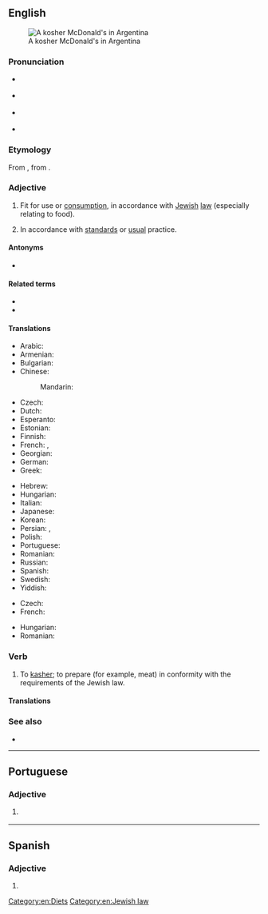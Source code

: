 ==English==
{{was wotd|2016|May|12}}
{{wikipedia|Kashrut}}
[[File:Kosher McDonald's, Abasto Shopping, Buenos Aires.jpg|thumb|A kosher McDonald's in Argentina]]

===Pronunciation===
* {{a|RP}} {{IPA|/ˈkəʊʃə/|lang=en}}
* {{a|GA}} {{IPA|/ˈkoʊʃəɹ/|lang=en}}
* {{qualifier|rare, Yiddish-influenced}} {{IPA|/ˈkɔʃə(ɹ)/|/ˈkɑʃə(ɹ)/|lang=en}}
* {{rhymes|əʊʃə(ɹ)|lang=en}}

===Etymology===
From {{etyl|yi|en}} {{m|yi|כּשר|tr=kosher}}, from {{etyl|he|en}} {{m|he|כָּשֵׁר|tr=kashér}}.

===Adjective===
{{en-adj}}

# {{lb|en|Judaism}} Fit for use or [[consumption]], in accordance with [[Jewish]] [[law]] (especially relating to food).
#: {{ux|en|Only in New York can you find a good, '''kosher''' hamburger!}}
#: {{ux|en|David's mother kept a '''kosher''' kitchen, with separate sets of dishes for meat and for dairy.}}
#: {{ux|en|In order for a suit to be '''kosher''', it cannot contain both wool and linen together.}}
# {{lb|en|figuratively|by extension}} In accordance with [[standard]]s or [[usual]] practice.
#: {{ux|en|Is what I have done '''kosher''' with Mr. Smith?}}

====Antonyms====
* {{l|en|treyf}}

====Related terms====
* {{l|en|kasher}}
* {{l|en|kashrut}}

====Translations====
{{trans-top|in accordance with Jewish law}}
* Arabic: {{t|ar|كوشر}}
* Armenian: {{t|hy|կոշերային}}
* Bulgarian: {{t|bg|каше́р}}
* Chinese:
*: Mandarin: {{t-needed|cmn}}
* Czech: {{t+|cs|košer}}
* Dutch: {{t+|nl|koosjer}}
* Esperanto: {{t|eo|koŝera}}
* Estonian: {{t|et|koššer}}
* Finnish: {{t+|fi|košer}}
* French: {{t+|fr|casher}}, {{t+|fr|kascher}}
* Georgian: {{t-needed|ka}}
* German: {{t+|de|koscher}}
* Greek: {{t+|el|καθαρός}}
{{trans-mid}}
* Hebrew: {{t+|he|כָּשֵׁר|tr=kasher}}
* Hungarian: {{t+|hu|kóser}}
* Italian: {{t|it|kasher}}
* Japanese: {{t|ja|コーシャ|tr=kōsha|sc=Jpan}}
* Korean: {{t|ko|코셔}}
* Persian: {{t|fa|کاشر|tr=kâšer|sc=fa-Arab}}, {{t|fa|کوشر|tr=košer|sc=fa-Arab}}
* Polish: {{t+|pl|koszerny}}
* Portuguese: {{t+|pt|kosher}}
* Romanian: {{t+|ro|cușer}}
* Russian: {{t+|ru|коше́рный}}
* Spanish: {{t+|es|kosher}}
* Swedish: {{t|sv|kosher}}
* Yiddish: {{t|yi|כּשר|tr=kosher}}
{{trans-bottom}}

{{trans-top|figuratively, normal or standard}}
* Czech: {{t+|cs|košer}}
* French: {{t+|fr|casher}}
{{trans-mid}}
* Hungarian: {{t+|hu|kóser}}
* Romanian: {{t+|ro|cușer|alt=cúșer}}
{{trans-bottom}}

===Verb===
{{en-verb}}

# {{lb|en|transitive}} To [[kasher]]; to prepare (for example, meat) in conformity with the requirements of the Jewish law.

====Translations====
{{trans-see|make kosher|kasher}}

===See also===
* {{l|en|halal}}

[[Category:en:Diets]]
[[Category:en:Jewish law]]

----

==Portuguese==

===Adjective===
{{pt-adj|pl=kosher}}

# {{lb|pt|of food}} {{l|en|kosher}} {{gloss|prepared in accordance with Jewish religious practices}}

----

==Spanish==

===Adjective===
{{es-adj|pl=kosheres}}

# {{l|en|kosher}}